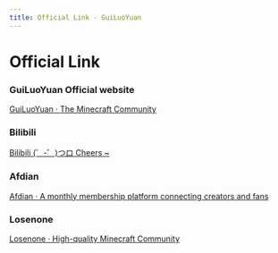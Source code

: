 ```yaml
---
title: Official Link · GuiLuoYuan
---
```


# Official Link

### GuiLuoYuan Official website

[GuiLuoYuan · The Minecraft Community](https://spark.yaasasi.cn/)

### Bilibili

[Bilibili (゜-゜)つロ Cheers ~](https://space.bilibili.com/407689732)

### Afdian

[Afdian · A monthly membership platform connecting creators and fans](https://afdian.net/@Yaasasi)

### Losenone

[Losenone · High-quality Minecraft Community](https://space.bilibili.com/407689732)